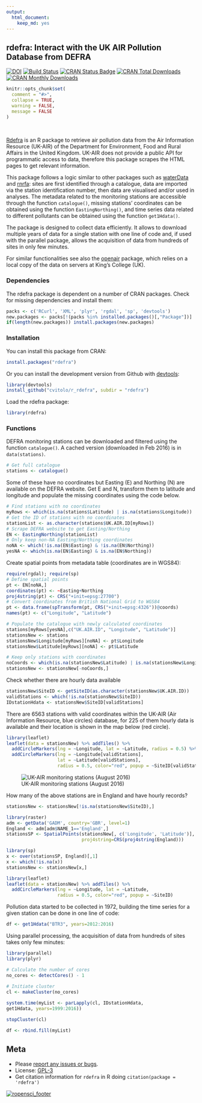 ```yaml
---
output: 
  html_document: 
    keep_md: yes
---
```

<!-- Edit the README.Rmd only!!! The README.md is generated automatically from README.Rmd. -->

rdefra: Interact with the UK AIR Pollution Database from DEFRA
---------------

[![DOI](https://zenodo.org/badge/9118/kehraProject/r_rdefra.svg)](https://zenodo.org/badge/latestdoi/9118/kehraProject/r_rdefra)
[![Build Status](https://travis-ci.org/kehraProject/r_rdefra.svg)](https://travis-ci.org/kehraProject/r_rdefra.svg?branch=master)
[![CRAN Status Badge](http://www.r-pkg.org/badges/version/rdefra)](http://cran.r-project.org/web/packages/rdefra)
[![CRAN Total Downloads](http://cranlogs.r-pkg.org/badges/grand-total/rdefra)](http://cran.rstudio.com/web/packages/rdefra/index.html)
[![CRAN Monthly Downloads](http://cranlogs.r-pkg.org/badges/rdefra)](http://cran.rstudio.com/web/packages/rdefra/index.html)

```r
knitr::opts_chunk$set(
  comment = "#>",
  collapse = TRUE,
  warning = FALSE,
  message = FALSE
)
```

<br/>

[Rdefra](https://cran.r-project.org/package=rdefra) is an R package to retrieve air pollution data from the Air Information Resource (UK-AIR) of the Department for Environment, Food and Rural Affairs in the United Kingdom. UK-AIR does not provide a public API for programmatic access to data, therefore this package scrapes the HTML pages to get relevant information.

This package follows a logic similar to other packages such as [waterData](https://cran.r-project.org/package=waterdata) and [rnrfa](https://cran.r-project.org/package=rnrfa): sites are first identified through a catalogue, data are imported via the station identification number, then data are visualised and/or used in analyses. The metadata related to the monitoring stations are accessible through the function `catalogue()`, missing stations' coordinates can be obtained using the function `EastingNorthing()`, and time series data related to different pollutants can be obtained using the function `get1Hdata()`.

The package is designed to collect data efficiently. It allows to download multiple years of data for a single station with one line of code and, if used with the parallel package, allows the acquisition of data from hundreds of sites in only few minutes.

For similar functionalities see also the [openair](https://cran.r-project.org/package=openair) package, which relies on a local copy of the data on servers at King's College (UK).

### Dependencies
The rdefra package is dependent on a number of CRAN packages. Check for missing dependencies and install them:

```R
packs <- c('RCurl', 'XML', 'plyr', 'rgdal', 'sp', 'devtools')
new.packages <- packs[!(packs %in% installed.packages()[,"Package"])]
if(length(new.packages)) install.packages(new.packages)
```

### Installation

You can install this package from CRAN:

```r
install.packages("rdefra")
```


Or you can install the development version from Github with [devtools](https://github.com/hadley/devtools):

```r
library(devtools)
install_github("cvitolo/r_rdefra", subdir = "rdefra")
```

Load the rdefra package:

```r
library(rdefra)
```

### Functions
DEFRA monitoring stations can be downloaded and filtered using the function `catalogue()`. A cached version (downloaded in Feb 2016) is in `data(stations)`.

```r
# Get full catalogue
stations <- catalogue()
```

Some of these have no coordinates but Easting (E) and Northing (N) are available on the DEFRA website. Get E and N, transform them to latitude and longitude and populate the missing coordinates using the code below.

```r
# Find stations with no coordinates
myRows <- which(is.na(stations$Latitude) | is.na(stations$Longitude))
# Get the ID of stations with no coordinates
stationList <- as.character(stations$UK.AIR.ID[myRows])
# Scrape DEFRA website to get Easting/Northing
EN <- EastingNorthing(stationList)
# Only keep non-NA Easting/Northing coordinates
noNA <- which(!is.na(EN$Easting) & !is.na(EN$Northing))
yesNA <- which(is.na(EN$Easting) & is.na(EN$Northing))
```

Create spatial points from metadata table (coordinates are in WGS84):
```r
require(rgdal); require(sp)
# Define spatial points
pt <- EN[noNA,]
coordinates(pt) <- ~Easting+Northing
proj4string(pt) <- CRS("+init=epsg:27700")
# Convert coordinates from British National Grid to WGS84
pt <- data.frame(spTransform(pt, CRS("+init=epsg:4326"))@coords)  
names(pt) <- c("Longitude", "Latitude")

# Populate the catalogue with newly calculated coordinates
stations[myRows[yesNA],c("UK.AIR.ID", "Longitude", "Latitude")]
stationsNew <- stations
stationsNew$Longitude[myRows][noNA] <- pt$Longitude
stationsNew$Latitude[myRows][noNA] <- pt$Latitude

# Keep only stations with coordinates
noCoords <- which(is.na(stationsNew$Latitude) | is.na(stationsNew$Longitude))
stationsNew <- stationsNew[-noCoords,]
```

Check whether there are hourly data available
```r
stationsNew$SiteID <- getSiteID(as.character(stationsNew$UK.AIR.ID))
validStations <- which(!is.na(stationsNew$SiteID))
IDstationHdata <- stationsNew$SiteID[validStations] 
```

There are 6563 stations with valid coordinates within the UK-AIR (Air Information Resource, blue circles) database, for 225 of them hourly data is available and their location is shown in the map below (red circle).

```r
library(leaflet)
leaflet(data = stationsNew) %>% addTiles() %>% 
  addCircleMarkers(lng = ~Longitude, lat = ~Latitude, radius = 0.5) %>% 
  addCircleMarkers(lng = ~Longitude[validStations], 
                   lat = ~Latitude[validStations], 
                   radius = 0.5, color="red", popup = ~SiteID[validStations])
```

![UK-AIR monitoring stations (August 2016)](paper/MonitoringStations.png)

How many of the above stations are in England and have hourly records?
```r
stationsNew <- stationsNew[!is.na(stationsNew$SiteID),]

library(raster) 
adm <- getData('GADM', country='GBR', level=1)
England <- adm[adm$NAME_1=='England',]
stationsSP <- SpatialPoints(stationsNew[, c('Longitude', 'Latitude')], 
                            proj4string=CRS(proj4string(England)))

library(sp)
x <- over(stationsSP, England)[,1]
x <- which(!is.na(x))
stationsNew <- stationsNew[x,]
```

```r
library(leaflet)
leaflet(data = stationsNew) %>% addTiles() %>% 
  addCircleMarkers(lng = ~Longitude, lat = ~Latitude, 
                   radius = 0.5, color="red", popup = ~SiteID)
```

Pollution data started to be collected in 1972, building the time series for a given station can be done in one line of code:

```r
df <- get1Hdata("BTR3", years=2012:2016)
```

Using parallel processing, the acquisition of data from hundreds of sites takes only few minutes:

```r
library(parallel)
library(plyr)

# Calculate the number of cores
no_cores <- detectCores() - 1
 
# Initiate cluster
cl <- makeCluster(no_cores)

system.time(myList <- parLapply(cl, IDstationHdata, 
get1Hdata, years=1999:2016))

stopCluster(cl)

df <- rbind.fill(myList)
```

## Meta

* Please [report any issues or bugs](https://github.com/kehraProject/r_rdefra/issues).
* License: [GPL-3](https://opensource.org/licenses/GPL-3.0)
* Get citation information for `rdefra` in R doing `citation(package = 'rdefra')`

[![ropensci_footer](http://ropensci.org/public_images/github_footer.png)](http://ropensci.org)
